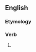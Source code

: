 ==English==

===Etymology===
{{suffix|en|detract|eth|nocat=1}}

===Verb===
{{head|en|verb form}}

# {{en-archaic third-person singular of|detract}}